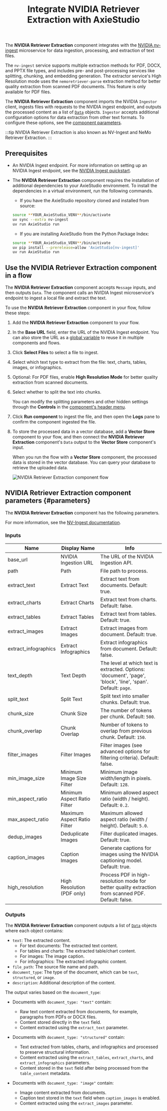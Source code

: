 ﻿---
title:  Integrate NVIDIA Retriever Extraction with AxieStudio
slug: /integrations-nvidia-ingest
---


The **NVIDIA Retriever Extraction** component integrates with the [NVIDIA nv-ingest](https://github.com/NVIDIA/nv-ingest) microservice for data ingestion, processing, and extraction of text files.

The `nv-ingest` service supports multiple extraction methods for PDF, DOCX, and PPTX file types, and includes pre-  and post-processing services like splitting, chunking, and embedding generation. The extractor service's High Resolution mode uses the `nemoretriever-parse` extraction method for better quality extraction from scanned PDF documents. This feature is only available for PDF files.

The **NVIDIA Retriever Extraction** component imports the NVIDIA `Ingestor` client, ingests files with requests to the NVIDIA ingest endpoint, and outputs the processed content as a list of [`Data`](/data-types#data) objects. `Ingestor` accepts additional configuration options for data extraction from other text formats. To configure these options, see the [component parameters](#parameters).

:::tip
NVIDIA Retriever Extraction is also known as NV-Ingest and NeMo Retriever Extraction.
:::

## Prerequisites

* An NVIDIA Ingest endpoint. For more information on setting up an NVIDIA Ingest endpoint, see the [NVIDIA Ingest quickstart](https://github.com/NVIDIA/nv-ingest?tab=readme-ov-file#quickstart).

* The **NVIDIA Retriever Extraction** component requires the installation of additional dependencies to your AxieStudio environment. To install the dependencies in a virtual environment, run the following commands.

  * If you have the AxieStudio repository cloned and installed from source:
  ```bash
  source **YOUR_AxieStudio_VENV**/bin/activate
  uv sync --extra nv-ingest
  uv run AxieStudio run
  ```

  * If you are installing AxieStudio from the Python Package Index:
  ```bash
  source **YOUR_AxieStudio_VENV**/bin/activate
  uv pip install --prerelease=allow 'AxieStudio[nv-ingest]'
  uv run AxieStudio run
  ```

## Use the NVIDIA Retriever Extraction component in a flow

The **NVIDIA Retriever Extraction** component accepts `Message` inputs, and then outputs `Data`. The component calls an NVIDIA Ingest microservice's endpoint to ingest a local file and extract the text.

To use the **NVIDIA Retriever Extraction** component in your flow, follow these steps:

1. Add the **NVIDIA Retriever Extraction** component to your flow.
2. In the **Base URL** field, enter the URL of the NVIDIA Ingest endpoint.
You can also store the URL as a [global variable](/configuration-global-variables) to reuse it in multiple components and flows.
3. Click **Select Files** to select a file to ingest.
4. Select which text type to extract from the file: text, charts, tables, images, or infographics.
5. Optional: For PDF files, enable **High Resolution Mode** for better quality extraction from scanned documents.
6. Select whether to split the text into chunks.

    You can modify the splitting parameters and other hidden settings through the <Icon name="SlidersHorizontal" aria-hidden="true"/> **Controls** in the [component's header menu](/concepts-components#component-menus).

7. Click **Run component** to ingest the file, and then open the **Logs** pane to confirm the component ingested the file.
8. To store the processed data in a vector database, add a **Vector Store** component to your flow, and then connect the **NVIDIA Retriever Extraction** component's `Data` output to the **Vector Store** component's input.

    When you run the flow with a **Vector Store** component, the processed data is stored in the vector database.
    You can query your database to retrieve the uploaded data.

    ![NVIDIA Retriever Extraction component flow](nvidia-component-ingest-astra.png)

## NVIDIA Retriever Extraction component parameters {#parameters}

The **NVIDIA Retriever Extraction** component has the following parameters.

For more information, see the [NV-Ingest documentation](https://nvidia.github.io/nv-ingest/user-guide/).

### Inputs

| Name | Display Name | Info |
|------|--------------|------|
| base_url | NVIDIA Ingestion URL | The URL of the NVIDIA Ingestion API. |
| path | Path | File path to process. |
| extract_text | Extract Text | Extract text from documents. Default: true. |
| extract_charts | Extract Charts | Extract text from charts. Default: false. |
| extract_tables | Extract Tables | Extract text from tables. Default: true. |
| extract_images | Extract Images | Extract images from document. Default: true. |
| extract_infographics | Extract Infographics | Extract infographics from document. Default: false. |
| text_depth | Text Depth | The level at which text is extracted. Options: 'document', 'page', 'block', 'line', 'span'. Default: `page`. |
| split_text | Split Text | Split text into smaller chunks. Default: true. |
| chunk_size | Chunk Size | The number of tokens per chunk. Default: `500`. |
| chunk_overlap | Chunk Overlap | Number of tokens to overlap from previous chunk. Default: `150`. |
| filter_images | Filter Images | Filter images (see advanced options for filtering criteria). Default: false. |
| min_image_size | Minimum Image Size Filter | Minimum image width/length in pixels. Default: `128`. |
| min_aspect_ratio | Minimum Aspect Ratio Filter | Minimum allowed aspect ratio (width / height). Default: `0.2`. |
| max_aspect_ratio | Maximum Aspect Ratio Filter | Maximum allowed aspect ratio (width / height). Default: `5.0`. |
| dedup_images | Deduplicate Images | Filter duplicated images. Default: true. |
| caption_images | Caption Images | Generate captions for images using the NVIDIA captioning model. Default: true. |
| high_resolution | High Resolution (PDF only) | Process PDF in high-resolution mode for better quality extraction from scanned PDF. Default: false. |

### Outputs

The **NVIDIA Retriever Extraction** component outputs a list of [`Data`](/data-types#data) objects where each object contains:
- `text`: The extracted content.
  - For text documents: The extracted text content.
  - For tables and charts: The extracted table/chart content.
  - For images: The image caption.
  - For infographics: The extracted infographic content.
- `file_path`: The source file name and path.
- `document_type`: The type of the document, which can be `text`, `structured`, or `image`.
- `description`: Additional description of the content.

The output varies based on the `document_type`:

- Documents with `document_type: "text"` contain:
  - Raw text content extracted from documents, for example, paragraphs from PDFs or DOCX files.
  - Content stored directly in the `text` field.
  - Content extracted using the `extract_text` parameter.

- Documents with `document_type: "structured"` contain:
  - Text extracted from tables, charts, and infographics and processed to preserve structural information.
  - Content extracted using the `extract_tables`, `extract_charts`, and `extract_infographics` parameters.
  - Content stored in the `text` field after being processed from the `table_content` metadata.

- Documents with `document_type: "image"` contain:
  - Image content extracted from documents.
  - Caption text stored in the `text` field when `caption_images` is enabled.
  - Content extracted using the `extract_images` parameter.